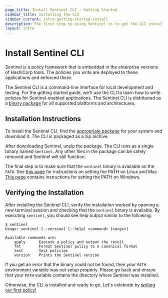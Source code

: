 ```yaml
---
page_title: Install Sentinel CLI - Getting Started
sidebar_title: Installing the CLI
sidebar_current: intro-getting-started-install
description: The first step to using Sentinel is to get the CLI installed.
layout: intro
---
```


# Install Sentinel CLI

Sentinel is a policy framework that is embedded in the enterprise versions of
HashiCorp tools. The policies you write are deployed to these applications and
enforced there.

The Sentinel CLI is a command-line interface for local development and testing.
For the getting started guide, we'll use the CLI to learn how to write policies
for Sentinel-enabled applications. The Sentinel CLI is distributed as a [binary
package](/sentinel/downloads) for all supported platforms and architectures.

## Installation Instructions

To install the Sentinel CLI, find the [appropriate package](/sentinel/downloads) for your
system and download it. The CLI is packaged as a zip archive.

After downloading Sentinel, unzip the package. The CLI runs as a single binary
named `sentinel`. Any other files in the package can be safely removed and
Sentinel will still function.

The final step is to make sure that the `sentinel` binary is available on the `PATH`.
See [this page](https://stackoverflow.com/questions/14637979/how-to-permanently-set-path-on-linux)
for instructions on setting the PATH on Linux and Mac.
[This page](https://stackoverflow.com/questions/1618280/where-can-i-set-path-to-make-exe-on-windows)
contains instructions for setting the PATH on Windows.

## Verifying the Installation

After installing the Sentinel CLI, verify the installation worked by opening a
new terminal session and checking that the `sentinel` binary is available. By
executing `sentinel`, you should see help output similar to the following:

```
$ sentinel
Usage: sentinel [--version] [--help] <command> [<args>]

Available commands are:
    apply      Execute a policy and output the result
    fmt        Format Sentinel policy to a canonical format
    test       Test policies
    version    Prints the Sentinel version
```

If you get an error that the binary could not be found, then your `PATH`
environment variable was not setup properly. Please go back and ensure that your
`PATH` variable contains the directory where Sentinel was installed.

Otherwise, the CLI is installed and ready to go. Let's celebrate by [writing our
first policy!](/sentinel/intro/getting-started/first-policy)
